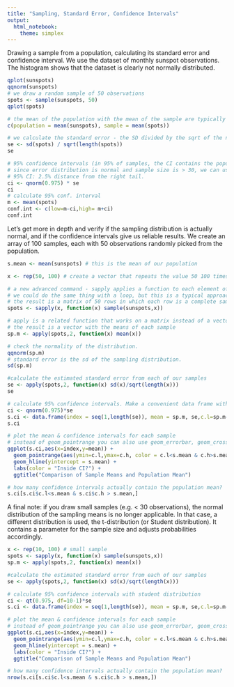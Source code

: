 ```yaml
---
title: "Sampling, Standard Error, Confidence Intervals"
output: 
  html_notebook: 
    theme: simplex
---
```


Drawing a sample from a population, calculating its standard error and confidence interval.
We use the dataset of monthly sunspot observations. The histogram shows that the dataset is clearly not normally distributed.
```r
qplot(sunspots)
qqnorm(sunspots)
# we draw a random sample of 50 observations
spots <- sample(sunspots, 50)
qplot(spots)

# the mean of the population with the mean of the sample are typically different: the sample does not accurately reflect the population 
c(population = mean(sunspots), sample = mean(spots))

# we calculate the standard error - the SD divided by the sqrt of the number of observations
se <- sd(spots) / sqrt(length(spots))
se

# 95% confidence intervals (in 95% of samples, the CI contains the population mean)
# since error distribution is normal and sample size is > 30, we can use the normal distribution
# 95% CI: 2.5% distance from the right tail.
ci <- qnorm(0.975) * se
ci
# calculate 95% conf. interval
m <- mean(spots)
conf.int <- c(low=m-ci,high= m+ci)
conf.int
```

Let's get more in depth and verify if the sampling distribution is actually normal, and if the confidence intervals give us reliable results. We create an array of 100 samples, each with 50 observations randomly picked from the population.

```r
s.mean <- mean(sunspots) # this is the mean of our population

x <- rep(50, 100) # create a vector that repeats the value 50 100 times.

# a new advanced command - sapply applies a function to each element of a vector. The function is defined inline.
# we could do the same thing with a loop, but this is a typical approach in functional programing which R is optimized for
# the result is a matrix of 50 rows in which each row is a complete sample of 100 obs.
spots <- sapply(x, function(x) sample(sunspots,x))

# apply is a related function that works on a matrix instead of a vector. the argument "2" means that we apply the mean function to every row in spots (which contains a complete sample)
# the result is a vector with the means of each sample
sp.m <- apply(spots,2, function(x) mean(x))

# check the normality of the distribution. 
qqnorm(sp.m)
# standard error is the sd of the sampling distribution.
sd(sp.m) 

#calculate the estimated standard error from each of our samples
se <- apply(spots,2, function(x) sd(x)/sqrt(length(x)))
se

# calculate 95% confidence intervals. Make a convenient data frame with our values.
ci <- qnorm(0.975)*se
s.ci <- data.frame(index = seq(1,length(se)), mean = sp.m, se,c.l=sp.m-ci, c.h=sp.m+ci)
s.ci

# plot the mean & confidence intervals for each sample
# instead of geom_pointrange you can also use geom_errorbar, geom_crossbar
ggplot(s.ci,aes(x=index,y=mean)) + 
  geom_pointrange(aes(ymin=c.l,ymax=c.h, color = c.l<s.mean & c.h>s.mean)) + 
  geom_hline(yintercept = s.mean) +
  labs(color = "Inside CI?") +
  ggtitle("Comparison of Sample Means and Population Mean")

# how many confidence intervals actually contain the population mean?
s.ci[s.ci$c.l<s.mean & s.ci$c.h > s.mean,]
```
A final note: if you draw small samples (e.g. < 30 observations), the normal distribution of the sampling means is no longer applicable. In that case, a different distribution is used, the t-distribution (or Student distribution). It contains a parameter for the sample size and adjusts probabilities accordingly.

```r
x <- rep(10, 100) # small sample
spots <- sapply(x, function(x) sample(sunspots,x))
sp.m <- apply(spots,2, function(x) mean(x))

#calculate the estimated standard error from each of our samples
se <- apply(spots,2, function(x) sd(x)/sqrt(length(x)))

# calculate 95% confidence intervals with student distribution
ci <- qt(0.975, df=10-1)*se
s.ci <- data.frame(index = seq(1,length(se)), mean = sp.m, se,c.l=sp.m-ci, c.h=sp.m+ci)

# plot the mean & confidence intervals for each sample
# instead of geom_pointrange you can also use geom_errorbar, geom_crossbar
ggplot(s.ci,aes(x=index,y=mean)) + 
  geom_pointrange(aes(ymin=c.l,ymax=c.h, color = c.l<s.mean & c.h>s.mean)) + 
  geom_hline(yintercept = s.mean) +
  labs(color = "Inside CI?") +
  ggtitle("Comparison of Sample Means and Population Mean")

# how many confidence intervals actually contain the population mean?
nrow(s.ci[s.ci$c.l<s.mean & s.ci$c.h > s.mean,])
```